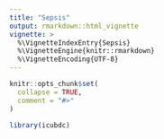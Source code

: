 ```yaml
---
title: "Sepsis"
output: rmarkdown::html_vignette
vignette: >
  %\VignetteIndexEntry{Sepsis}
  %\VignetteEngine{knitr::rmarkdown}
  %\VignetteEncoding{UTF-8}
---
```


```r
knitr::opts_chunk$set(
  collapse = TRUE,
  comment = "#>"
)
```

```r
library(icubdc)
```
